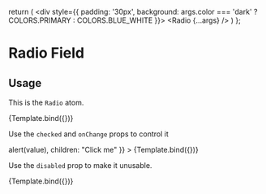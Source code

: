 

<Meta title="Atoms/Radio" component={Radio} />

  return (
    <div style={{
      padding: '30px',
      background: args.color === 'dark' ? COLORS.PRIMARY : COLORS.BLUE_WHITE
    }}>
      <Radio {...args} />
    </div>
  )
};

# Radio Field

##  Usage

This is the `Radio` atom.

<Canvas>
  <Story
    name="default"
    args={{
      children: "Click me"
    }}
  >
    {Template.bind({})}
  </Story>
</Canvas>

Use the `checked` and `onChange` props to control it

<Canvas>
  <Story
    name="controlled"
    args={{
      checked: true,
      onChange: (value) => alert(value),
      children: "Click me"
    }}
  >
    {Template.bind({})}
  </Story>
</Canvas>

Use the `disabled` prop to make it unusable.

<Canvas>
  <Story
    name="disabled"
    args={{
      disabled: true,
      children: "Click me",
      checked: false
    }}
  >
    {Template.bind({})}
  </Story>
</Canvas>
